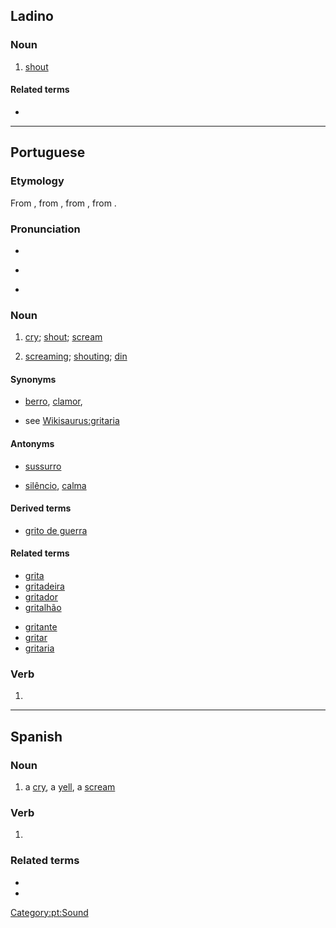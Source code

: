 {{also|gritó}}
==Ladino==

===Noun===
{{lad-noun|l|g=m}}

# [[shout]]

====Related terms====
* {{l|lad|gritar|sc=Latn}}

----

==Portuguese==
{{wikipedia|lang=pt}}

===Etymology===
From {{etyl|roa-opt|pt}} {{m|roa-opt|grito}}, from {{m|roa-opt|gritar}}, from {{etyl|VL.|pt}} {{m|la|*critare}}, from {{etyl|la|pt}} {{m|la|quiritare}}.

===Pronunciation===
* {{IPA|/ˈɡɾi.tu/|lang=pt}}
* {{a|South Brazil}} {{IPA|/ˈɡɾi.to/|lang=pt}}
* {{hyphenation|gri|to|lang=pt}}

===Noun===
{{pt-noun|m|s}}

# [[cry]]; [[shout]]; [[scream]]
# {{lb|pt|uncountable}} [[screaming]]; [[shouting]]; [[din]]

====Synonyms====
* {{sense|shout}} [[berro]], [[clamor]],
* {{sense|din}} see [[Wikisaurus:gritaria]]

====Antonyms====
* {{sense|shout}} [[sussurro]]
* {{sense|din}} [[silêncio]], [[calma]]

====Derived terms====
* [[grito de guerra]]

====Related terms====
{{top2}}
* [[grita]]
* [[gritadeira]]
* [[gritador]]
* [[gritalhão]]
{{mid2}}
* [[gritante]]
* [[gritar]]
* [[gritaria]]
{{bottom}}

===Verb===
{{pt-verb-form}}

# {{pt-verb form of|gritar|ar|indicative|present|singular|first}}

[[Category:pt:Sound]]

----

==Spanish==

===Noun===
{{es-noun|m}}

# a [[cry]], a [[yell]], a [[scream]]

===Verb===
{{head|es|verb form}}

# {{es-verb form of|ending=ar|mood=indicative|tense=present|pers=1|number=singular|gritar}}

===Related terms===
* {{l|es|gritar}}
* {{l|es|gritón}}